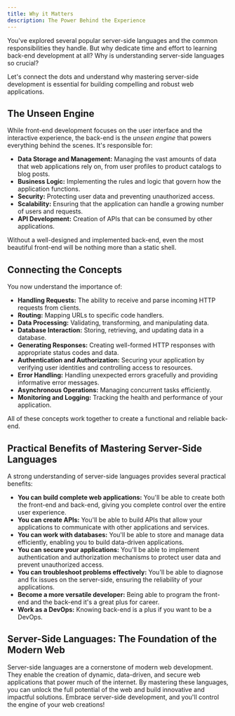 ```yaml
---
title: Why it Matters
description: The Power Behind the Experience
---
```


You've explored several popular server-side languages and the common responsibilities they handle.
But why dedicate time and effort to learning back-end development at all? Why is understanding server-side languages so crucial?

Let's connect the dots and understand why mastering server-side development is essential for building compelling and robust web applications.

## The Unseen Engine

While front-end development focuses on the user interface and the interactive experience, the back-end is the _unseen engine_ that powers everything behind the scenes.
It's responsible for:

- **Data Storage and Management:** Managing the vast amounts of data that web applications rely on, from user profiles to product catalogs to blog posts.
- **Business Logic:** Implementing the rules and logic that govern how the application functions.
- **Security:** Protecting user data and preventing unauthorized access.
- **Scalability:** Ensuring that the application can handle a growing number of users and requests.
- **API Development:** Creation of APIs that can be consumed by other applications.

Without a well-designed and implemented back-end, even the most beautiful front-end will be nothing more than a static shell.

## Connecting the Concepts

You now understand the importance of:

- **Handling Requests:** The ability to receive and parse incoming HTTP requests from clients.
- **Routing:** Mapping URLs to specific code handlers.
- **Data Processing:** Validating, transforming, and manipulating data.
- **Database Interaction:** Storing, retrieving, and updating data in a database.
- **Generating Responses:** Creating well-formed HTTP responses with appropriate status codes and data.
- **Authentication and Authorization:** Securing your application by verifying user identities and controlling access to resources.
- **Error Handling:** Handling unexpected errors gracefully and providing informative error messages.
- **Asynchronous Operations:** Managing concurrent tasks efficiently.
- **Monitoring and Logging:** Tracking the health and performance of your application.

All of these concepts work together to create a functional and reliable back-end.

## Practical Benefits of Mastering Server-Side Languages

A strong understanding of server-side languages provides several practical benefits:

- **You can build complete web applications:** You'll be able to create both the front-end and back-end, giving you complete control over the entire user experience.
- **You can create APIs:** You'll be able to build APIs that allow your applications to communicate with other applications and services.
- **You can work with databases:** You'll be able to store and manage data efficiently, enabling you to build data-driven applications.
- **You can secure your applications:** You'll be able to implement authentication and authorization mechanisms to protect user data and prevent unauthorized access.
- **You can troubleshoot problems effectively:** You'll be able to diagnose and fix issues on the server-side, ensuring the reliability of your applications.
- **Become a more versatile developer:** Being able to program the front-end and the back-end it's a great plus for career.
- **Work as a DevOps:** Knowing back-end is a plus if you want to be a DevOps.

## Server-Side Languages: The Foundation of the Modern Web

Server-side languages are a cornerstone of modern web development.
They enable the creation of dynamic, data-driven, and secure web applications that power much of the internet.
By mastering these languages, you can unlock the full potential of the web and build innovative and impactful solutions.
Embrace server-side development, and you'll control the engine of your web creations!

